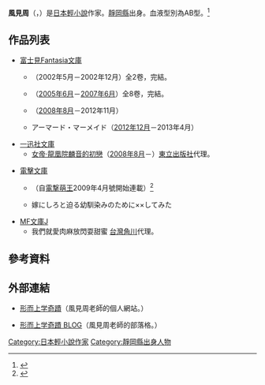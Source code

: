 {{Infobox writer
| name          = 風見 周
| image         = 
| image_size    = 
| caption       = かざみ めぐる
| birth_date    = {{Birth_date_and_age|1976|12|31}}
| birth_place   = [[靜岡縣|靜岡縣]]
| death_date    = 
| death_place   = 
| occupation    = [[小説家|小説家]]
| nationality   = {{JPN}}
| period        = 2001年－
| genre         = [[輕小說|輕小說]]
| subject       = 
| movement      = 
| notable_works = 武官弁護士エル・ウィン<br />{{tsl|ja|殺×愛 -きるらぶ-|}}系列
| awards        = 第13屆[[Fantasia大賞|ファンタジア大賞]]佳作
| website       = [https://web.archive.org/web/20111204101841/http://meguru.moo.jp/ 形而上学奇蹟]
}}
{{Japanese|japanese= 風見 周|kana= かざみ めぐる|romaji= Kazami Meguru}}

'''風見周'''（{{lang|ja|かざみ めぐる}}，{{bd|1976年|12月31日|}}）是[[日本|日本]][[輕小說|輕小說]]作家。[[靜岡縣|靜岡縣]]出身。血液型別為AB型。<ref>{{cite web|url=http://blog.meguru.moo.jp/?pid=1|title=形而上学奇蹟 BLOG - プロフィール|accessdate=2011-11-27}}{{dead link|date=2018年5月 |bot=InternetArchiveBot |fix-attempted=yes }}{{ja}}</ref>

== 作品列表 ==

* [[富士見Fantasia文庫|富士見Fantasia文庫]]
** {{lang|ja|ラッシュ・くらっしゅ・トレスパス!}}（2002年5月－2002年12月）全2卷，完結。
** {{tsl|ja|殺×愛 -きるらぶ-|}}（[[2005年6月|2005年6月]]－[[2007年6月|2007年6月]]）全8卷，完結。
** {{tsl|ja|H+P -ひめぱら-|}}（[[2008年8月|2008年8月]]－2012年11月）
** アーマード・マーメイド（[[2012年12月|2012年12月]]－2013年4月）<!--ISBN 978-4-8291-3829-8-C0193-->

* [[一迅社文庫|一迅社文庫]]
** [[女帝·龍凰院麟音的初戀|女帝·龍凰院麟音的初戀]]（[[2008年8月|2008年8月]]－）[[東立出版社|東立出版社]]代理。

* [[電擊文庫|電擊文庫]]
** {{tsl|ja|らぶちゅー!|}}（自[[電撃萌王|電撃萌王]]2009年4月號開始連載）<ref>{{cite web|url=http://moeoh.dengeki.com/blog/2009/02/14.html|title=電撃萌王ブログ - リニューアル1発目の萌王4月号、明日発売！|accessdate=2011-11-27|deadurl=yes|archiveurl=https://web.archive.org/web/20111123145425/http://moeoh.dengeki.com/blog/2009/02/14.html|archivedate=2011-11-23}}{{ja}}</ref>
** 嫁にしろと迫る幼馴染みのために××してみた

* [[MF文庫J|MF文庫J]]
** 我們就愛肉麻放閃耍甜蜜 [[台灣角川|台灣角川]]代理。

== 參考資料 ==

{{Reflist}}

== 外部連結 ==

* {{ja}} [https://web.archive.org/web/20111204101841/http://meguru.moo.jp/ 形而上学奇蹟]（風見周老師的個人網站。）
* {{ja}} [https://web.archive.org/web/20111103065035/http://blog.meguru.moo.jp/ 形而上学奇蹟 BLOG]（風見周老師的部落格。）

{{normdaten}}
{{DEFAULTSORT:Kazami Meguru}}
[[Category:日本輕小說作家|Category:日本輕小說作家]]
[[Category:靜岡縣出身人物|Category:靜岡縣出身人物]]